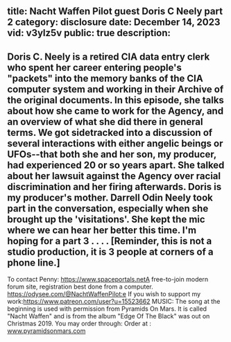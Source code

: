 title: Nacht Waffen Pilot guest Doris C Neely part 2
category: disclosure
date: December 14, 2023
vid: v3ylz5v
public: true
description:
---
Doris C. Neely is a retired CIA data entry clerk who spent her career entering people's "packets" into the memory banks of the CIA computer system and working in their Archive of the original documents.
In this episode, she talks about how she came to work for the Agency, and an overview of what she did there in general terms. We got sidetracked into a discussion of several interactions with either angelic beings or UFOs--that both she and her son, my producer, had experienced 20 or so years apart. She talked about her lawsuit against the Agency over racial discrimination and her firing afterwards.
Doris is my producer's mother. Darrell Odin Neely took part in the conversation, especially when she brought up the 'visitations'.
She kept the mic where we can hear her better this time. I'm hoping for a part 3 . . . . [Reminder, this is not a studio production, it is 3 people at corners of a phone line.]
---------------
To contact Penny:
https://www.spaceportals.net​​​​​A free-to-join modern forum site, registration best done from a computer.
https://odysee.com/@NachtWaffenPilot:e
If you wish to support my work:https://www.patreon.com/user?u=15523662
MUSIC:
The song at the beginning is used with permission from Pyramids On Mars.
It is called "Nacht Waffen" and is from the album "Edge Of The Black" was out on Christmas 2019.
You may order through:
Order at : www.pyramidsonmars.com
